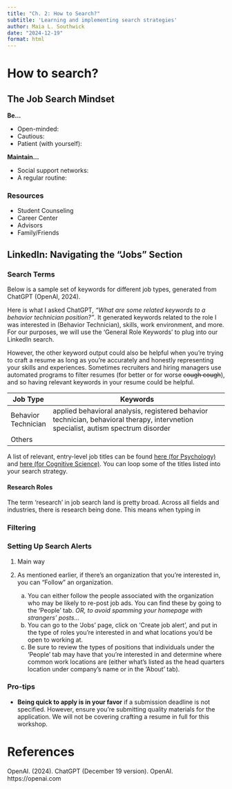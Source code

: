 ```yaml
---
title: "Ch. 2: How to Search?"
subtitle: 'Learning and implementing search strategies'
author: Maia L. Southwick
date: "2024-12-19"
format: html
---
```


# How to search?

## The Job Search Mindset

**Be...**

- Open-minded:
- Cautious:
- Patient (with yourself):

**Maintain...**

- Social support networks:
- A regular routine:

### Resources

- Student Counseling
- Career Center
- Advisors
- Family/Friends


## LinkedIn: Navigating the "Jobs" Section

### Search Terms

Below is a sample set of keywords for different job types, generated from ChatGPT (OpenAI, 2024). 

Here is what I asked ChatGPT, *"What are some related keywords to a behavior technician position?"*. It generated keywords related to the role I was interested in (Behavior Technician), skills, work environment, and more. For our purposes, we will use the 'General Role Keywords' to plug into our LinkedIn search. 

However, the other keyword output could also be helpful when you're trying to craft a resume as long as you're accurately and honestly representing your skills and experiences. Sometimes recruiters and hiring managers use automated programs to filter resumes (for better or for worse ~~cough cough~~), and so having relevant keywords in your resume could be helpful.


| Job Type    | Keywords                                               |
| ----------- | ------------------------------------------------------ |
| Behavior Technician   |  applied behavioral analysis, registered behavior technician, behavioral therapy, intervnetion specialist, autism spectrum disorder |
| Others

A list of relevant, entry-level job titles can be found [here (for Psychology)](https://careercenter.ucdavis.edu/career-discovery/undergraduate-students/what-can-i-do/majors-data?mcid=191) and [here (for Cognitive Science)](https://careercenter.ucdavis.edu/career-discovery/undergraduate-students/what-can-i-do/majors-data?mcid=269). You can loop some of the titles listed into your search strategy.


#### Research Roles

The term 'research' in job search land is pretty broad. Across all fields and industries, there is research being done. This means when typing in 

<!--- engagement opportunity, have them ask ChatGPT a question, we'll use a live example for the run-through --->

### Filtering

### Setting Up Search Alerts

1. Main way

2. As mentioned earlier, if there's an organization that you're interested in, you can "Follow" an organization. 
    a. You can either follow the people associated with the organization who may be likely to re-post job ads. You can find these by going to the 'People' tab. *OR, to avoid spamming your homepage with strangers' posts...*
    b. You can go to the 'Jobs' page, click on 'Create job alert', and put in the type of roles you're interested in and what locations you'd be open to working at. 
    c. Be sure to review the types of positions that individuals under the 'People' tab may have that you're interested in and determine where common work locations are (either what's listed as the head quarters location under company's name or in the 'About' tab).
    
<!--- Insert image here with all the above components highlighted. --->


<!---This will be an active engagement portion; have them sign-up for an organization they may be interested in. Be sure to give some examples. I can 'create a job alert' as a walkthrough.--->

### Pro-tips

- **Being quick to apply is in your favor** if a submission deadline is not specified. However, ensure you're submitting quality materials for the application. We will not be covering crafting a resume in full for this workshop.


# References

OpenAI. (2024). ChatGPT (December 19 version). OpenAI. https://openai.com
